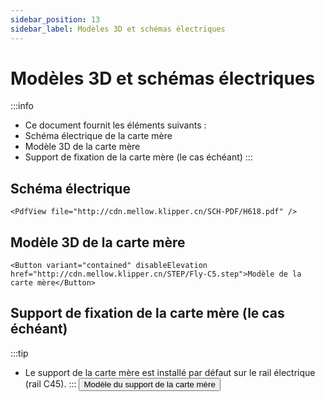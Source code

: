 ```yaml
---
sidebar_position: 13
sidebar_label: Modèles 3D et schémas électriques
---
```




# Modèles 3D et schémas électriques


:::info
* Ce document fournit les éléments suivants :
* Schéma électrique de la carte mère
* Modèle 3D de la carte mère
* Support de fixation de la carte mère (le cas échéant)
:::

## Schéma électrique

    <PdfView file="http://cdn.mellow.klipper.cn/SCH-PDF/H618.pdf" />


## Modèle 3D de la carte mère

    <Button variant="contained" disableElevation href="http://cdn.mellow.klipper.cn/STEP/Fly-C5.step">Modèle de la carte mère</Button>


## Support de fixation de la carte mère (le cas échéant)

:::tip
* Le support de la carte mère est installé par défaut sur le rail électrique (rail C45).
:::
<Button variant="contained" disableElevation href="http://cdn.mellow.klipper.cn/STEP/c5.zip">Modèle du support de la carte mère</Button>
